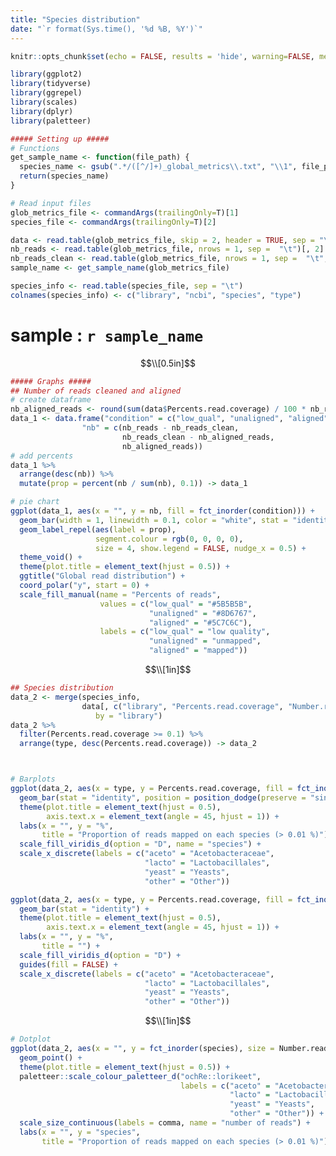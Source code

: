 ```yaml
---
title: "Species distribution"
date: "`r format(Sys.time(), '%d %B, %Y')`"
---
```


```r
knitr::opts_chunk$set(echo = FALSE, results = 'hide', warning=FALSE, message=FALSE)
```


```r
library(ggplot2)
library(tidyverse)
library(ggrepel)
library(scales)
library(dplyr)
library(paletteer)

##### Setting up #####
# Functions
get_sample_name <- function(file_path) {
  species_name <- gsub(".*/([^/]+)_global_metrics\\.txt", "\\1", file_path)
  return(species_name)
}

# Read input files
glob_metrics_file <- commandArgs(trailingOnly=T)[1]
species_file <- commandArgs(trailingOnly=T)[2]

data <- read.table(glob_metrics_file, skip = 2, header = TRUE, sep = "\t")
nb_reads <- read.table(glob_metrics_file, nrows = 1, sep =  "\t")[, 2]
nb_reads_clean <- read.table(glob_metrics_file, nrows = 1, sep =  "\t", skip = 1)[, 2]
sample_name <- get_sample_name(glob_metrics_file)

species_info <- read.table(species_file, sep = "\t")
colnames(species_info) <- c("library", "ncbi", "species", "type")
```

# **sample : `r sample_name`**

$$\\[0.5in]$$

```r
##### Graphs #####
## Number of reads cleaned and aligned
# create dataframe
nb_aligned_reads <- round(sum(data$Percents.read.coverage) / 100 * nb_reads_clean)
data_1 <- data.frame("condition" = c("low_qual", "unaligned", "aligned"),
                "nb" = c(nb_reads - nb_reads_clean,
                         nb_reads_clean - nb_aligned_reads,
                         nb_aligned_reads))
# add percents
data_1 %>%
  arrange(desc(nb)) %>%
  mutate(prop = percent(nb / sum(nb), 0.1)) -> data_1 

# pie chart
ggplot(data_1, aes(x = "", y = nb, fill = fct_inorder(condition))) +
  geom_bar(width = 1, linewidth = 0.1, color = "white", stat = "identity") +
  geom_label_repel(aes(label = prop), 
                   segment.colour = rgb(0, 0, 0, 0),
                   size = 4, show.legend = FALSE, nudge_x = 0.5) +
  theme_void() +
  theme(plot.title = element_text(hjust = 0.5)) + 
  ggtitle("Global read distribution") +
  coord_polar("y", start = 0) +
  scale_fill_manual(name = "Percents of reads",
                    values = c("low_qual" = "#5B5B5B", 
                               "unaligned" = "#8D6767", 
                               "aligned" = "#5C7C6C"),
                    labels = c("low_qual" = "low quality", 
                               "unaligned" = "unmapped", 
                               "aligned" = "mapped"))
```

$$\\[1in]$$

```r
## Species distribution
data_2 <- merge(species_info, 
                data[, c("library", "Percents.read.coverage", "Number.reads")], 
                   by = "library")
data_2 %>%
  filter(Percents.read.coverage >= 0.1) %>%
  arrange(type, desc(Percents.read.coverage)) -> data_2



# Barplots
ggplot(data_2, aes(x = type, y = Percents.read.coverage, fill = fct_inorder(species))) +
  geom_bar(stat = "identity", position = position_dodge(preserve = "single")) +
  theme(plot.title = element_text(hjust = 0.5),
        axis.text.x = element_text(angle = 45, hjust = 1)) +
  labs(x = "", y = "%", 
       title = "Proportion of reads mapped on each species (> 0.01 %)") +
  scale_fill_viridis_d(option = "D", name = "species") +
  scale_x_discrete(labels = c("aceto" = "Acetobacteraceae", 
                              "lacto" = "Lactobacillales", 
                              "yeast" = "Yeasts",
                              "other" = "Other"))
```


```r
ggplot(data_2, aes(x = type, y = Percents.read.coverage, fill = fct_inorder(species))) +
  geom_bar(stat = "identity") +
  theme(plot.title = element_text(hjust = 0.5),
        axis.text.x = element_text(angle = 45, hjust = 1)) +
  labs(x = "", y = "%", 
       title = "") +
  scale_fill_viridis_d(option = "D") +
  guides(fill = FALSE) +
  scale_x_discrete(labels = c("aceto" = "Acetobacteraceae", 
                              "lacto" = "Lactobacillales", 
                              "yeast" = "Yeasts",
                              "other" = "Other"))
```

$$\\[1in]$$

```r
# Dotplot
ggplot(data_2, aes(x = "", y = fct_inorder(species), size = Number.reads, color = type)) +
  geom_point() +
  theme(plot.title = element_text(hjust = 0.5)) +
  paletteer::scale_colour_paletteer_d("ochRe::lorikeet",
                                      labels = c("aceto" = "Acetobacteraceae", 
                                                 "lacto" = "Lactobacillales", 
                                                 "yeast" = "Yeasts",
                                                 "other" = "Other")) +
  scale_size_continuous(labels = comma, name = "number of reads") +
  labs(x = "", y = "species", 
       title = "Proportion of reads mapped on each species (> 0.01 %)")
```

